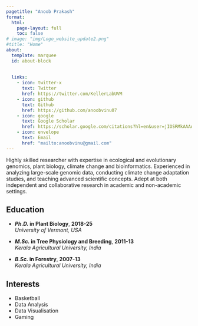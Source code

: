 ```yaml
---
pagetitle: "Anoob Prakash"
format: 
  html:
    page-layout: full
    toc: false
# image: "img/Logo_website_update2.png"
#title: "Home"
about:
  template: marquee
  id: about-block
  
  
  links:
    - icon: twitter-x
      text: Twitter
      href: https://twitter.com/KellerLabUVM
    - icon: github
      text: Github
      href: https://github.com/anoobvinu07
    - icon: google
      text: Google Scholar
      href: https://scholar.google.com/citations?hl=en&user=jIOSRMkAAAAJ
    - icon: envelope
      text: Email
      href: "mailto:anoobvinu@gmail.com"  
---
```


::: {#edu-exp}
:::

Highly skilled researcher with expertise in ecological and evolutionary genomics, plant biology, climate change and bioinformatics. Experienced in analyzing large-scale genomic data, conducting climate change adaptation studies, and teaching advanced scientific concepts. Adept at both independent and collaborative research in academic and non-academic settings.  

:::: {.grid}

::: {.g-col-12 .g-col-md-8 style="text-align: left;"}
## Education

- **_Ph.D._ in Plant Biology**, **2018-25**  
  *University of Vermont, USA*

- **_M.Sc._ in Tree Physiology and Breeding**, **2011-13**  
  *Kerala Agricultural University, India*

- **_B.Sc._ in Forestry**, **2007-13**  
  *Kerala Agricultural University, India*
:::

::: {.g-col-12 .g-col-md-4 style="text-align: left;"}
## Interests

- Basketball
- Data Analysis
- Data Visualisation
- Gaming
:::

::::